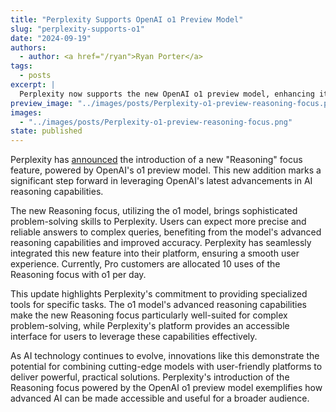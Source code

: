 ```yaml
---
title: "Perplexity Supports OpenAI o1 Preview Model"
slug: "perplexity-supports-o1"
date: "2024-09-19"
authors:
  - author: <a href="/ryan">Ryan Porter</a>
tags:
  - posts
excerpt: |
  Perplexity now supports the new OpenAI o1 preview model, enhancing its "Reasoning" focus with advanced capabilities.
preview_image: "../images/posts/Perplexity-o1-preview-reasoning-focus.png"
images:
  - "../images/posts/Perplexity-o1-preview-reasoning-focus.png"
state: published
---
```



<p class="center-full-image">
    <BlogImage className="center-small-image"
        images={props.pageContext.frontmatter.images} 
        name="Perplexity-o1-preview-reasoning-focus.png"
        alt="Perplexity supports OpenAI o1 preview model"
    />
</p>

Perplexity has [announced](https://x.com/AravSrinivas/status/1835874778768625683) the introduction of a new "Reasoning" focus feature, powered by OpenAI's o1 preview model. This new addition marks a significant step forward in leveraging OpenAI's latest advancements in AI reasoning capabilities.

The new Reasoning focus, utilizing the o1 model, brings sophisticated problem-solving skills to Perplexity. Users can expect more precise and reliable answers to complex queries, benefiting from the model's advanced reasoning capabilities and improved accuracy. Perplexity has seamlessly integrated this new feature into their platform, ensuring a smooth user experience. Currently, Pro customers are allocated 10 uses of the Reasoning focus with o1 per day.

This update highlights Perplexity's commitment to providing specialized tools for specific tasks. The o1 model's advanced reasoning capabilities make the new Reasoning focus particularly well-suited for complex problem-solving, while Perplexity's platform provides an accessible interface for users to leverage these capabilities effectively.

As AI technology continues to evolve, innovations like this demonstrate the potential for combining cutting-edge models with user-friendly platforms to deliver powerful, practical solutions. Perplexity's introduction of the Reasoning focus powered by the OpenAI o1 preview model exemplifies how advanced AI can be made accessible and useful for a broader audience.